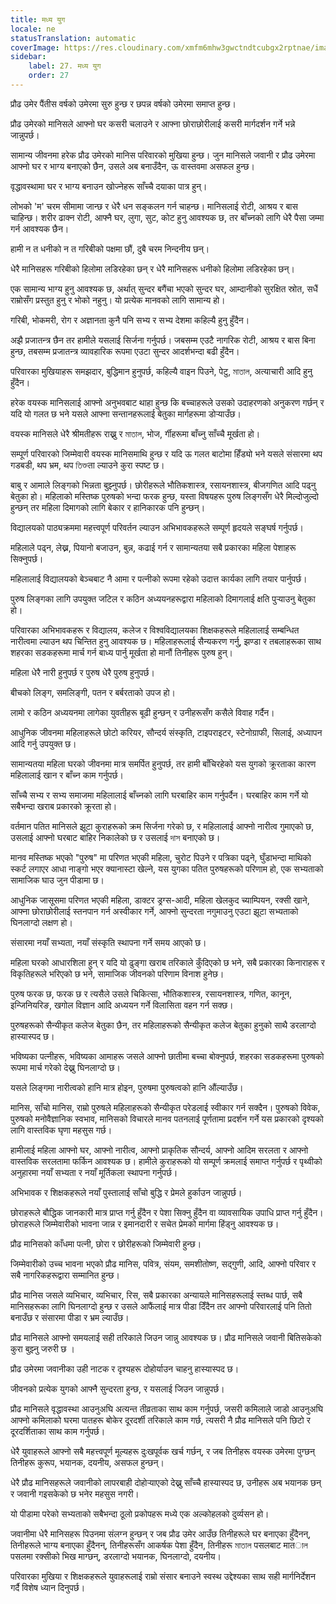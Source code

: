 ```yaml
---
title: मध्य युग
locale: ne
statusTranslation: automatic
coverImage: https://res.cloudinary.com/xmfm6mhw3gwctndtcubgx2rptnae/image/upload/v1740337243/small_cover_educacion_fundamental_a051170f1c.webp
sidebar:
    label: 27. मध्य युग
    order: 27
---
```

प्रौढ उमेर पैंतीस वर्षको उमेरमा सुरु हुन्छ र छपन्न वर्षको उमेरमा समाप्त हुन्छ।

प्रौढ उमेरको मानिसले आफ्नो घर कसरी चलाउने र आफ्ना छोराछोरीलाई कसरी मार्गदर्शन गर्ने भन्ने जान्नुपर्छ।

सामान्य जीवनमा हरेक प्रौढ उमेरको मानिस परिवारको मुखिया हुन्छ। जुन मानिसले जवानी र प्रौढ उमेरमा आफ्नो घर र भाग्य बनाएको छैन, उसले अब बनाउँदैन, ऊ वास्तवमा असफल हुन्छ।

वृद्धावस्थामा घर र भाग्य बनाउन खोज्नेहरू साँच्चै दयाका पात्र हुन्।

लोभको 'म' चरम सीमामा जान्छ र धेरै धन सङ्कलन गर्न चाहन्छ। मानिसलाई रोटी, आश्रय र बास चाहिन्छ। शरीर ढाक्न रोटी, आफ्नै घर, लुगा, सुट, कोट हुनु आवश्यक छ, तर बाँच्नको लागि धेरै पैसा जम्मा गर्न आवश्यक छैन।

हामी न त धनीको न त गरिबीको पक्षमा छौं, दुबै चरम निन्दनीय छन्।

धेरै मानिसहरू गरिबीको हिलोमा लडिरहेका छन् र धेरै मानिसहरू धनीको हिलोमा लडिरहेका छन्।

एक सामान्य भाग्य हुनु आवश्यक छ, अर्थात् सुन्दर बगैंचा भएको सुन्दर घर, आम्दानीको सुरक्षित स्रोत, सधैं राम्रोसँग प्रस्तुत हुनु र भोको नहुनु। यो प्रत्येक मानवको लागि सामान्य हो।

गरिबी, भोकमरी, रोग र अज्ञानता कुनै पनि सभ्य र सभ्य देशमा कहिल्यै हुनु हुँदैन।

अझै प्रजातन्त्र छैन तर हामीले यसलाई सिर्जना गर्नुपर्छ। जबसम्म एउटै नागरिक रोटी, आश्रय र बास बिना हुन्छ, तबसम्म प्रजातन्त्र व्यावहारिक रूपमा एउटा सुन्दर आदर्शभन्दा बढी हुँदैन।

परिवारका मुखियाहरू समझदार, बुद्धिमान हुनुपर्छ, कहिल्यै वाइन पिउने, पेटु, মাতাল, अत्याचारी आदि हुनु हुँदैन।

हरेक वयस्क मानिसलाई आफ्नो अनुभवबाट थाहा हुन्छ कि बच्चाहरूले उसको उदाहरणको अनुकरण गर्छन् र यदि यो गलत छ भने यसले आफ्ना सन्तानहरूलाई बेतुका मार्गहरूमा डोर्‍याउँछ।

वयस्क मानिसले धेरै श्रीमतीहरू राख्नु र মাতাল, भोज, र्गीहरूमा बाँच्नु साँच्चै मूर्खता हो।

सम्पूर्ण परिवारको जिम्मेवारी वयस्क मानिसमाथि हुन्छ र यदि ऊ गलत बाटोमा हिँड्यो भने यसले संसारमा थप गडबडी, थप भ्रम, थप তিক্তता ल्याउने कुरा स्पष्ट छ।

बाबु र आमाले लिङ्गको भिन्नता बुझ्नुपर्छ। छोरीहरूले भौतिकशास्त्र, रसायनशास्त्र, बीजगणित आदि पढ्नु बेतुका हो। महिलाको मस्तिष्क पुरुषको भन्दा फरक हुन्छ, यस्ता विषयहरू पुरुष लिङ्गसँग धेरै मिल्दोजुल्दो हुन्छन् तर महिला दिमागको लागि बेकार र हानिकारक पनि हुन्छन्।

विद्यालयको पाठ्यक्रममा महत्त्वपूर्ण परिवर्तन ल्याउन अभिभावकहरूले सम्पूर्ण हृदयले सङ्घर्ष गर्नुपर्छ।

महिलाले पढ्न, लेख्न, पियानो बजाउन, बुन्न, कढाई गर्न र सामान्यतया सबै प्रकारका महिला पेशाहरू सिक्नुपर्छ।

महिलालाई विद्यालयको बेञ्चबाट नै आमा र पत्नीको रूपमा रहेको उदात्त कार्यका लागि तयार पार्नुपर्छ।

पुरुष लिङ्गका लागि उपयुक्त जटिल र कठिन अध्ययनहरूद्वारा महिलाको दिमागलाई क्षति पुर्‍याउनु बेतुका हो।

परिवारका अभिभावकहरू र विद्यालय, कलेज र विश्वविद्यालयका शिक्षकहरूले महिलालाई सम्बन्धित नारीत्वमा ल्याउन थप चिन्तित हुनु आवश्यक छ। महिलाहरूलाई सैन्यकरण गर्नु, झण्डा र तबलाहरूका साथ शहरका सडकहरूमा मार्च गर्न बाध्य पार्नु मूर्खता हो मानौं तिनीहरू पुरुष हुन्।

महिला धेरै नारी हुनुपर्छ र पुरुष धेरै पुरुष हुनुपर्छ।

बीचको लिङ्ग, समलिङ्गी, पतन र बर्बरताको उपज हो।

लामो र कठिन अध्ययनमा लागेका युवतीहरू बूढी हुन्छन् र उनीहरूसँग कसैले विवाह गर्दैन।

आधुनिक जीवनमा महिलाहरूले छोटो करियर, सौन्दर्य संस्कृति, टाइपराइटर, स्टेनोग्राफी, सिलाई, अध्यापन आदि गर्नु उपयुक्त छ।

सामान्यतया महिला घरको जीवनमा मात्र समर्पित हुनुपर्छ, तर हामी बाँचिरहेको यस युगको क्रूरताका कारण महिलालाई खान र बाँच्न काम गर्नुपर्छ।

साँच्चै सभ्य र सभ्य समाजमा महिलालाई बाँच्नको लागि घरबाहिर काम गर्नुपर्दैन। घरबाहिर काम गर्ने यो सबैभन्दा खराब प्रकारको क्रूरता हो।

वर्तमान पतित मानिसले झूटा कुराहरूको क्रम सिर्जना गरेको छ, र महिलालाई आफ्नो नारीत्व गुमाएको छ, उसलाई आफ्नो घरबाट बाहिर निकालेको छ र उसलाई দাস बनाएको छ।

मानव मस्तिष्क भएको "पुरुष" मा परिणत भएकी महिला, चुरोट पिउने र पत्रिका पढ्ने, घुँडाभन्दा माथिको स्कर्ट लगाएर आधा नाङ्गो भएर क्यानास्टा खेल्ने, यस युगका पतित पुरुषहरूको परिणाम हो, एक सभ्यताको सामाजिक घाउ जुन पीडामा छ।

आधुनिक जासूसमा परिणत भएकी महिला, डाक्टर ड्रग्स-आदी, महिला खेलकुद च्याम्पियन, रक्सी खाने, आफ्ना छोराछोरीलाई स्तनपान गर्न अस्वीकार गर्ने, आफ्नो सुन्दरता नगुमाउनु एउटा झूटा सभ्यताको घिनलाग्दो लक्षण हो।

संसारमा नयाँ सभ्यता, नयाँ संस्कृति स्थापना गर्ने समय आएको छ।

महिला घरको आधारशिला हुन् र यदि यो ढुङ्गा खराब तरिकाले कुँदिएको छ भने, सबै प्रकारका किनाराहरू र विकृतिहरूले भरिएको छ भने, सामाजिक जीवनको परिणाम विनाश हुनेछ।

पुरुष फरक छ, फरक छ र त्यसैले उसले चिकित्सा, भौतिकशास्त्र, रसायनशास्त्र, गणित, कानून, इन्जिनियरिङ, खगोल विज्ञान आदि अध्ययन गर्ने विलासिता वहन गर्न सक्छ।

पुरुषहरूको सैन्यीकृत कलेज बेतुका छैन, तर महिलाहरूको सैन्यीकृत कलेज बेतुका हुनुको साथै डरलाग्दो हास्यास्पद छ।

भविष्यका पत्नीहरू, भविष्यका आमाहरू जसले आफ्नो छातीमा बच्चा बोक्नुपर्छ, शहरका सडकहरूमा पुरुषको रूपमा मार्च गरेको देख्नु घिनलाग्दो छ।

यसले लिङ्गमा नारीत्वको हानि मात्र होइन, पुरुषमा पुरुषत्वको हानि औंल्याउँछ।

मानिस, साँचो मानिस, राम्रो पुरुषले महिलाहरूको सैन्यीकृत परेडलाई स्वीकार गर्न सक्दैन। पुरुषको विवेक, पुरुषको मनोवैज्ञानिक स्वभाव, मानिसको विचारले मानव पतनलाई पूर्णतामा प्रदर्शन गर्ने यस प्रकारको दृश्यको लागि वास्तविक घृणा महसुस गर्छ।

हामीलाई महिला आफ्नो घर, आफ्नो नारीत्व, आफ्नो प्राकृतिक सौन्दर्य, आफ्नो आदिम सरलता र आफ्नो वास्तविक सरलतामा फर्किन आवश्यक छ। हामीले कुराहरूको यो सम्पूर्ण क्रमलाई समाप्त गर्नुपर्छ र पृथ्वीको अनुहारमा नयाँ सभ्यता र नयाँ मूर्तिकला स्थापना गर्नुपर्छ।

अभिभावक र शिक्षकहरूले नयाँ पुस्तालाई साँचो बुद्धि र प्रेमले हुर्काउन जान्नुपर्छ।

छोराहरूले बौद्धिक जानकारी मात्र प्राप्त गर्नु हुँदैन र पेशा सिक्नु हुँदैन वा व्यावसायिक उपाधि प्राप्त गर्नु हुँदैन। छोराहरूले जिम्मेवारीको भावना जान्न र इमानदारी र सचेत प्रेमको मार्गमा हिंड्नु आवश्यक छ।

प्रौढ मानिसको काँधमा पत्नी, छोरा र छोरीहरूको जिम्मेवारी हुन्छ।

जिम्मेवारीको उच्च भावना भएको प्रौढ मानिस, पवित्र, संयम, समशीतोष्ण, सद्गुणी, आदि, आफ्नो परिवार र सबै नागरिकहरूद्वारा सम्मानित हुन्छ।

प्रौढ मानिस जसले व्यभिचार, व्यभिचार, रिस, सबै प्रकारका अन्यायले मानिसहरूलाई स्तब्ध पार्छ, सबै मानिसहरूका लागि घिनलाग्दो हुन्छ र उसले आफैंलाई मात्र पीडा दिँदैन तर आफ्नो परिवारलाई पनि तितो बनाउँछ र संसारमा पीडा र भ्रम ल्याउँछ।

प्रौढ मानिसले आफ्नो समयलाई सही तरिकाले जिउन जान्नु आवश्यक छ। प्रौढ मानिसले जवानी बितिसकेको कुरा बुझ्नु जरुरी छ ।

प्रौढ उमेरमा जवानीका उही नाटक र दृश्यहरू दोहोर्याउन चाहनु हास्यास्पद छ।

जीवनको प्रत्येक युगको आफ्नै सुन्दरता हुन्छ, र यसलाई जिउन जान्नुपर्छ।

प्रौढ मानिसले वृद्धावस्था आउनुअघि अत्यन्त तीव्रताका साथ काम गर्नुपर्छ, जसरी कमिलाले जाडो आउनुअघि आफ्नो कमिलाको घरमा पातहरू बोकेर दूरदर्शी तरिकाले काम गर्छ, त्यसरी नै प्रौढ मानिसले पनि छिटो र दूरदर्शिताका साथ काम गर्नुपर्छ।

धेरै युवाहरूले आफ्नो सबै महत्त्वपूर्ण मूल्यहरू दुःखपूर्वक खर्च गर्छन्, र जब तिनीहरू वयस्क उमेरमा पुग्छन् तिनीहरू कुरूप, भयानक, दयनीय, असफल हुन्छन्।

धेरै प्रौढ मानिसहरूले जवानीको लापरबाही दोहोर्‍याएको देख्नु साँच्चै हास्यास्पद छ, उनीहरू अब भयानक छन् र जवानी गइसकेको छ भनेर महसुस नगरी।

यो पीडामा परेको सभ्यताको सबैभन्दा ठूलो प्रकोपहरू मध्ये एक अल्कोहलको दुर्व्यसन हो।

जवानीमा धेरै मानिसहरू पिउनमा संलग्न हुन्छन् र जब प्रौढ उमेर आउँछ तिनीहरूले घर बनाएका हुँदैनन्, तिनीहरूले भाग्य बनाएका हुँदैनन्, तिनीहरूसँग आकर्षक पेशा हुँदैन, तिनीहरू মাতাল पसलबाट मातাল पसलमा रक्सीको भिख माग्छन्, डरलाग्दो भयानक, घिनलाग्दो, दयनीय।

परिवारका मुखिया र शिक्षकहरूले युवाहरूलाई राम्रो संसार बनाउने स्वस्थ उद्देश्यका साथ सही मार्गनिर्देशन गर्दै विशेष ध्यान दिनुपर्छ।

